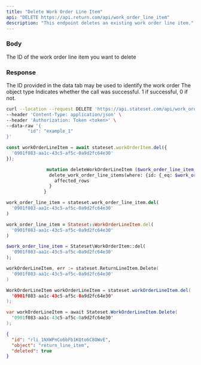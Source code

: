 ```yaml
---
title: "Delete Work Order Line Item"
api: "DELETE https://api.return.com/api/work_order_line_item"
description: "This endpoint deletes an existing work order line item."
---
```


### Body

<ParamField body="id" type="string">
  The ID of the work order line item you want to delete
</ParamField>

### Response

<ResponseField name="id" type="string">
  The ID provided in the data tab may be used to identify the work order
</ResponseField>

<ResponseField name="object" type="string">
  The object type
</ResponseField>

<ResponseField name="success" type="number">
  Indicates whether the call was successful. 1 if successful, 0 if not.
</ResponseField>

<RequestExample>

```bash cURL
curl --location --request DELETE 'https://api.stateset.com/api/work_order_line_item' \
--header 'Content-Type: application/json' \
--header 'Authorization: Token <token>' \
--data-raw '{
		"id": "example_1"
}'
```

```js Node.js
const workOrderLineItem = await stateset.workOrderItem.del({
  '0901f083-aa1c-43c5-af5c-0a9d2fc64e30'
});

```

```graphQL GraphQL
               mutation deleteWorkOrderLineItem ($work_order_line_item_id: uuid!) {
                delete_work_order_line_items(where: {id: {_eq: $work_order_line_item_id}}) {
                  affected_rows
                }
              }
```

```python Python
work_order_line_item = stateset.work_order_line_item.del(
  '0901f083-aa1c-43c5-af5c-0a9d2fc64e30'
)

```

```ruby Ruby
work_order_line_item = Stateset::WorkOrderLineItem.del(
  '0901f083-aa1c-43c5-af5c-0a9d2fc64e30'
)

```

```php PHP
$work_order_line_item = Stateset\WorkOrderItem::del(
  '0901f083-aa1c-43c5-af5c-0a9d2fc64e30'
);

```

```go Golang
workOrderLineItem, err := stateset.ReturnLineItem.Delete(
  '0901f083-aa1c-43c5-af5c-0a9d2fc64e30'
)

```

```java Java
WorkOrderLineItem workOrderLineItem = stateset.workOrderLineItem.del(
  '0901f083-aa1c-43c5-af5c-0a9d2fc64e30'
);

```

```csharp C#
var workOrderLineItem = await Stateset.WorkOrderLineItem.Delete(
  '0901f083-aa1c-43c5-af5c-0a9d2fc64e30'
);

```

</RequestExample>

<ResponseExample>

```json Response
{
  "id": "rli_1NXWPnCo6bFb1KQto6C8OWvE",
  "object": "return_line_item",
  "deleted": true
}

```

</ResponseExample>
